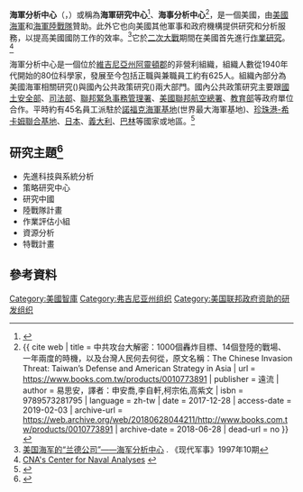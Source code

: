 {{NoteTA
| G1=美國州份
}}
{{Infobox organization
| name = 海軍分析中心
| logo = 
| type = 
| founded_date = {{start_date_and_age|1942}}
| founder = 
| location = {{US}}[[維吉尼亞州|維吉尼亞州]][[阿靈頓郡_(維吉尼亞州)|阿靈頓郡]]
| origins = 美國海軍反潛作戰研究小組
| key_people = 
| area_served =
| focus = 國防部和其他政府機構的研究和分析服務
| method =
| revenue = 
| endowment =
| num_volunteers =
| num_members =
| owner =
| homepage = [http://www.cna.org/centers/cna www.cna.org/centers/cna]
| dissolved =
| footnotes =
}}
'''海軍分析中心'''（{{lang-en|CNA Corporation}}，{{abbr|CNA|Center for Naval Analyses}}）或稱為'''海軍研究中心'''<ref name = "解放軍東海強勢軍演劍指台灣有專家潑水指2030前無力武統_2018">{{cite web | title = 解放軍東海強勢軍演劍指台灣有專家潑水指2030前無力武統 | url = http://trad.cn.rfi.fr/%E4%B8%AD%E5%9C%8B/20180722-%E8%A7%A3%E6%94%BE%E8%BB%8D%E6%9D%B1%E6%B5%B7%E5%BC%B7%E5%8B%A2%E8%BB%8D%E6%BC%94%E5%8A%8D%E6%8C%87%E5%8F%B0%E7%81%A3%E6%9C%89%E5%B0%88%E5%AE%B6%E6%BD%91%E6%B0%B4%E6%8C%872030%E5%89%8D%E7%84%A1%E5%8A%9B%E6%AD%A6%E7%B5%B1 | publisher = 法國國際廣播電台 | author = 小山 | language = zh-tw | date = 2018-07-22 | access-date = 2018-07-25 | archive-url = https://web.archive.org/web/20180727084921/http://trad.cn.rfi.fr/%E4%B8%AD%E5%9C%8B/20180722-%E8%A7%A3%E6%94%BE%E8%BB%8D%E6%9D%B1%E6%B5%B7%E5%BC%B7%E5%8B%A2%E8%BB%8D%E6%BC%94%E5%8A%8D%E6%8C%87%E5%8F%B0%E7%81%A3%E6%9C%89%E5%B0%88%E5%AE%B6%E6%BD%91%E6%B0%B4%E6%8C%872030%E5%89%8D%E7%84%A1%E5%8A%9B%E6%AD%A6%E7%B5%B1 | archive-date = 2018-07-27 | dead-url = no }}</ref>、'''海事分析中心'''<ref name="中共攻台大解密：1000個轟炸目標、14個登陸的戰場、一年兩度的時機，以及台灣人民何去何從，原文名稱：The Chinese Invasion Threat: Taiwan’s Defense and American Strategy in Asia_2017">{{ cite web | title = 中共攻台大解密：1000個轟炸目標、14個登陸的戰場、一年兩度的時機，以及台灣人民何去何從，原文名稱：The Chinese Invasion Threat: Taiwan’s Defense and American Strategy in Asia | url = https://www.books.com.tw/products/0010773891 | publisher = 遠流 | author = 易思安，譯者：申安喬,李自軒,柯宗佑,高紫文 | isbn = 9789573281795 | language = zh-tw | date = 2017-12-28 | access-date = 2019-02-03 | archive-url = https://web.archive.org/web/20180628044211/http://www.books.com.tw/products/0010773891 | archive-date = 2018-06-28 | dead-url = no }}</ref>，是一個美國{{link-en|聯邦政府贊助的研發中心|Federally funded research and development centers}}，由[[美國海軍|美國海軍]]和[[美國海軍陸戰隊|海軍陸戰隊]]贊助。此外它也向美國其他軍事和政府機構提供研究和分析服務，以提高美國國防工作的效率。<ref>[http://xuewen.cnki.net/CJFD-XDJI199710021.html 美国海军的“兰德公司”——海军分析中心] {{Wayback|url=http://xuewen.cnki.net/CJFD-XDJI199710021.html |date=20180127134336 }}. 《现代军事》1997年10期</ref>它於[[二次大戰|二次大戰]]期間在美國首先進行[[作業研究|作業研究]]。<ref>[http://www.cna.org/centers/cna CNA's Center for Naval Analyses] {{Wayback|url=http://www.cna.org/centers/cna |date=20161225023307 }}{{en}}</ref>

海軍分析中心是一個位於[[維吉尼亞州|維吉尼亞州]][[阿靈頓郡_(維吉尼亞州)|阿靈頓郡]]的非營利組織，組織人數從1940年代開始的80位科學家，發展至今包括正職與兼職員工約有625人。組織內部分為美國海軍相關研究({{lang-en|Federally Funded Research and Development Center, FFRDC}})與國內公共政策研究({{lang-en| Institute for Public Research, IPR}})兩大部門。國內公共政策研究主要跟[[美國國土安全部|國土安全部]]、[[美國司法部|司法部]]、[[聯邦緊急事務管理署|聯邦緊急事務管理署]]、[[美國聯邦航空總署|美國聯邦航空總署]]、[[美國教育部|教育部]]等政府單位合作。平時約有45名員工派駐於[[諾福克海軍基地|諾福克海軍基地]](世界最大海軍基地)、[[珍珠港-希卡姆聯合基地|珍珠港-希卡姆聯合基地]]、[[日本|日本]]、[[義大利|義大利]]、[[巴林|巴林]]等國家或地區。<ref>{{Cite web | title = Hiring PhDs: Interview with the Director of Human Resources at CNA Corporation | url = http://www.beyondacademia.org/hiring-phds-cna/ | language = en | publisher = Beyond Academia | author = Laura DePasquale | accessdate = 2018年6月16日 | archive-url = https://web.archive.org/web/20180615214548/http://www.beyondacademia.org/hiring-phds-cna/ | archive-date = 2018年6月15日 | dead-url = yes }}</ref>

== 研究主題<ref>{{Cite web | title = CNA's Center for Naval Analyses | url = https://www.cna.org/centers/cna/ | publisher = CNA FFRDC | language = en | accessdate = 2018年6月16日 | archive-url = https://web.archive.org/web/20180615214629/https://www.cna.org/centers/cna/ | archive-date = 2018-06-15 | dead-url = no }}</ref> ==
* 先進科技與系統分析
* 策略研究中心
* 研究中國
* 陸戰隊計畫
* 作業評估小組
* 資源分析
* 特戰計畫

==參考資料==
{{Reflist}}

[[Category:美國智庫|Category:美國智庫]]
[[Category:弗吉尼亚州组织|Category:弗吉尼亚州组织]]
[[Category:美国联邦政府资助的研发组织|Category:美国联邦政府资助的研发组织]]
